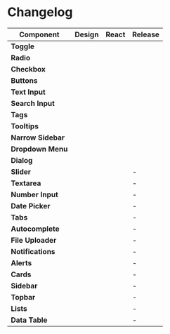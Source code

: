 
<Meta title="Getting started/Changelog" />

<div class="docs-title">
  <div>
    <h1 class="docs-title__text">Changelog</h1>
  </div>
</div>

<div class="docs-content">

| Component          | Design                                                | React                                                  | Release                                                |
| ------------------ | ----------------------------------------------------- | ------------------------------------------------------ | ------------------------------------------------------ |
| **Toggle**         | <SimpleTag text="Ready to use" color="green" />       | <SimpleTag text="Ready to use" color="green" />        | <SimpleTag text="0.1.0-alpha" color="cyan" />          |
| **Radio**          | <SimpleTag text="Ready to use" color="green" />       | <SimpleTag text="Ready to use" color="green" />        | <SimpleTag text="0.1.0-alpha" color="cyan" />          |
| **Checkbox**       | <SimpleTag text="Ready to use" color="green" />       | <SimpleTag text="Ready to use" color="green" />        | <SimpleTag text="0.1.0-alpha" color="cyan" />          |
| **Buttons**        | <SimpleTag text="Ready to use" color="green" />       | <SimpleTag text="Ready to use" color="green" />        | <SimpleTag text="0.1.0-alpha" color="cyan" />          |
| **Text Input**     | <SimpleTag text="Ready to use" color="green" />       | <SimpleTag text="Ready to use" color="green" />        | <SimpleTag text="0.1.0-alpha" color="cyan" />          |
| **Search Input**   | <SimpleTag text="Ready to use" color="green" />       | <SimpleTag text="Ready to use" color="green" />        | <SimpleTag text="0.1.0-alpha" color="cyan" />          |
| **Tags**           | <SimpleTag text="Ready to use" color="green" />       | <SimpleTag text="Ready to use" color="green" />        | <SimpleTag text="0.1.0-alpha" color="cyan" />          |
| **Tooltips**       | <SimpleTag text="Ready to use" color="green" />       | <SimpleTag text="Ready to use" color="green" />        | <SimpleTag text="0.1.0-alpha" color="cyan" />          |
| **Narrow Sidebar** | <SimpleTag text="Ready to use" color="green" />       | <SimpleTag text="Under Construction" color="yellow" /> | <SimpleTag text="0.1.0-alpha" color="cyan" />          |
| **Dropdown Menu**  | <SimpleTag text="Ready to use" color="green" />       | <SimpleTag text="Under Construction" color="yellow" /> | <SimpleTag text="0.1.0-alpha" color="cyan" />          |
| **Dialog**         | <SimpleTag text="Ready to use" color="green" />       | <SimpleTag text="Under Construction" color="yellow" /> | <SimpleTag text="0.1.0-alpha" color="cyan" />          |
| **Slider**         | <SimpleTag text="Ready to use" color="green" />       | <SimpleTag text="Not started" />                       | -                                                      |
| **Textarea**       | <SimpleTag text="Ready to use" color="green" />       | <SimpleTag text="Not started" />                       | -                                                      |
| **Number Input**   | <SimpleTag text="Ready to use" color="green" />       | <SimpleTag text="Not started" />                       | -                                                      |
| **Date Picker**    | <SimpleTag text="Ready to use" color="green" />       | <SimpleTag text="Not started" />                       | -                                                      |
| **Tabs**           | <SimpleTag text="Ready to use" color="green" />       | <SimpleTag text="Not started" />                       | -                                                      |
| **Autocomplete**   | <SimpleTag text="Ready to use" color="green" />       | <SimpleTag text="Not started" />                       | -                                                      |
| **File Uploader**  | <SimpleTag text="Ready to use" color="green" />       | <SimpleTag text="Not started" />                       | -                                                      |
| **Notifications**  | <SimpleTag text="Ready to use" color="green" />       | <SimpleTag text="Not started" />                       | -                                                      |
| **Alerts**         | <SimpleTag text="Ready to use" color="green" />       | <SimpleTag text="Not started" />                       | -                                                      |
| **Cards**          | <SimpleTag text="Ready to use" color="green" />       | <SimpleTag text="Not started" />                       | -                                                      |
| **Sidebar**        | <SimpleTag text="Ready to use" color="green" />       | <SimpleTag text="Not started" />                       | -                                                      |
| **Topbar**         | <SimpleTag text="Ready to use" color="green" />       | <SimpleTag text="Not started" />                       | -                                                      |
| **Lists**          | <SimpleTag text="Ready to use" color="green" />       | <SimpleTag text="Not started" />                       | -                                                      |
| **Data Table**     | <SimpleTag text="Ready to use" color="green" />       | <SimpleTag text="Not started" />                       | -                                                      |

</div>
